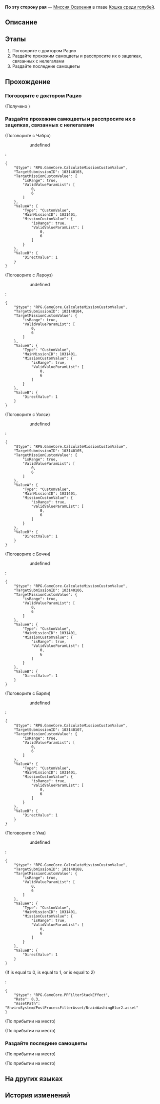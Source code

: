 {{Дополнить|Диалоги.}}
{{Миссия Инфобокс
|id              = 1031401
|Название        = 
|Изображение     = Миссия Освоения По эту сторону рая.png
|Тип             = Миссия Освоения
|События         = 
|Глава           = Кошка среди голубей
|Условия         = Завершена [[Миссия Освоения]] ''[[Когда закрывается отель]]''
|Персонажи       = Барли; Боччи; Лароуз; Первопроходец; Ума; Уолси; Чабро
|СтартЛокация    = Золотой миг
|Мир             = Пенакония
|Локации         = Золотой миг
|Предыдущая      = Когда закрывается отель
|Следующая       = Зачем возмутились народы?
|Награды         = Опыт Освоения*600; Звёздный нефрит*80; Путеводитель путешественника*6; Утраченный кристалл*6; Часокредиты*300; "The Midnight Special"*1 { text = The Midnight Special }; Кредиты*90 000
}}
'''По эту сторону рая''' — [[Миссия Освоения]] в главе [[Кошка среди голубей]].

==Описание==
{{Описание|Авантюрин разбросал драгоценные камни и наконец добился того, чего хотел, - Искорка из Недотёп в масках проглотила наживку. Подтвердив у неё свои догадки, Авантюрин отправился в Тематический парк Студии «Часы»...}}

==Этапы==
# Поговорите с доктором Рацио
# Раздайте прохожим самоцветы и расспросите их о зацепках, связанных с нелегалами
# Раздайте последние самоцветы

==Прохождение==
{{Дополнить}}


===Поговорите с доктором Рацио===
{{Описание миссии|локация=Золотой миг|Провернув один хитрый трюк, вам удаётся убить двух зайцев - и получить деньги, и свой опорный камень - Авантюрин. Ситуация накаляется, но всё пока идёт по плану, и сейчас вас не остановит даже смерть.<br />Раздайте прохожим деньги в обмен на нужную вам информацию.}}
{{Диалог Начало}}
:{{tx}}
;(Получено {{Item|Откровение заурядности|20|x=1|text=Откровение заурядности}})
{{Диалог Конец}}

===Раздайте прохожим самоцветы и расспросите их о зацепках, связанных с нелегалами===
{{Диалог Начало}}


;(Поговорите с Чабро)
:{{tx}}
:<!--Unknown TalkSentence: 103140201-->
::{{Диалог|Стрелка}} undefined
:<!--Unknown TalkSentence: 103140203-->
::{{tx}}
:<pre>{
	"$type": "RPG.GameCore.CalculateMissionCustomValue",
	"TargetSubmissionID": 103140103,
	"TargetMissionCustomValue": {
		"isRange": true,
		"ValidValueParamList": [
			0,
			6
		]
	},
	"ValueA": {
		"Type": "CustomValue",
		"MainMissionID": 1031401,
		"MissionCustomValue": {
			"isRange": true,
			"ValidValueParamList": [
				0,
				6
			]
		}
	},
	"ValueB": {
		"DirectValue": 1
	}
}</pre>
<!--Unknown TalkSentence: 103140201-->

;(Поговорите с Лароуз)
:{{tx}}
:<!--Unknown TalkSentence: 103140301-->
::{{Диалог|Стрелка}} undefined
:<!--Unknown TalkSentence: 103140303-->
::{{tx}}
:<pre>{
	"$type": "RPG.GameCore.CalculateMissionCustomValue",
	"TargetSubmissionID": 103140104,
	"TargetMissionCustomValue": {
		"isRange": true,
		"ValidValueParamList": [
			0,
			6
		]
	},
	"ValueA": {
		"Type": "CustomValue",
		"MainMissionID": 1031401,
		"MissionCustomValue": {
			"isRange": true,
			"ValidValueParamList": [
				0,
				6
			]
		}
	},
	"ValueB": {
		"DirectValue": 1
	}
}</pre>
<!--Unknown TalkSentence: 103140301-->

;(Поговорите с Уолси)
:{{tx}}
:<!--Unknown TalkSentence: 103140401-->
::{{Диалог|Стрелка}} undefined
:<!--Unknown TalkSentence: 103140403-->
::{{tx}}
:<pre>{
	"$type": "RPG.GameCore.CalculateMissionCustomValue",
	"TargetSubmissionID": 103140105,
	"TargetMissionCustomValue": {
		"isRange": true,
		"ValidValueParamList": [
			0,
			6
		]
	},
	"ValueA": {
		"Type": "CustomValue",
		"MainMissionID": 1031401,
		"MissionCustomValue": {
			"isRange": true,
			"ValidValueParamList": [
				0,
				6
			]
		}
	},
	"ValueB": {
		"DirectValue": 1
	}
}</pre>
<!--Unknown TalkSentence: 103140401-->

;(Поговорите с Боччи)
:{{tx}}
:<!--Unknown TalkSentence: 103140501-->
::{{Диалог|Стрелка}} undefined
:<!--Unknown TalkSentence: 103140503-->
::{{tx}}
:<pre>{
	"$type": "RPG.GameCore.CalculateMissionCustomValue",
	"TargetSubmissionID": 103140106,
	"TargetMissionCustomValue": {
		"isRange": true,
		"ValidValueParamList": [
			0,
			6
		]
	},
	"ValueA": {
		"Type": "CustomValue",
		"MainMissionID": 1031401,
		"MissionCustomValue": {
			"isRange": true,
			"ValidValueParamList": [
				0,
				6
			]
		}
	},
	"ValueB": {
		"DirectValue": 1
	}
}</pre>
<!--Unknown TalkSentence: 103140501-->

;(Поговорите с Барли)
:{{tx}}
:<!--Unknown TalkSentence: 103140601-->
::{{Диалог|Стрелка}} undefined
:<!--Unknown TalkSentence: 103140603-->
::{{tx}}
:<pre>{
	"$type": "RPG.GameCore.CalculateMissionCustomValue",
	"TargetSubmissionID": 103140107,
	"TargetMissionCustomValue": {
		"isRange": true,
		"ValidValueParamList": [
			0,
			6
		]
	},
	"ValueA": {
		"Type": "CustomValue",
		"MainMissionID": 1031401,
		"MissionCustomValue": {
			"isRange": true,
			"ValidValueParamList": [
				0,
				6
			]
		}
	},
	"ValueB": {
		"DirectValue": 1
	}
}</pre>
<!--Unknown TalkSentence: 103140601-->

;(Поговорите с Ума)
:{{tx}}
:<!--Unknown TalkSentence: 103140701-->
::{{Диалог|Стрелка}} undefined
:<!--Unknown TalkSentence: 103140703-->
::{{tx}}
:<pre>{
	"$type": "RPG.GameCore.CalculateMissionCustomValue",
	"TargetSubmissionID": 103140108,
	"TargetMissionCustomValue": {
		"isRange": true,
		"ValidValueParamList": [
			0,
			6
		]
	},
	"ValueA": {
		"Type": "CustomValue",
		"MainMissionID": 1031401,
		"MissionCustomValue": {
			"isRange": true,
			"ValidValueParamList": [
				0,
				6
			]
		}
	},
	"ValueB": {
		"DirectValue": 1
	}
}</pre>
<!--Unknown TalkSentence: 103140701-->
;(If {{F|MissionCV-1031401-undefined}} is equal to 0, {{F|MissionCV-1031401-undefined}} is equal to 1, or {{F|MissionCV-1031401-undefined}} is equal to 2)
:<pre>{
	"$type": "RPG.GameCore.PPFilterStackEffect",
	"Rate": 0.3,
	"AssetPath": "EnviroSystem/PostProcessFilterAsset/BrainWashingBlur2.asset"
}</pre>

;(По прибытии на место)
<!--Unknown TalkSentence: 103091174-->

;(По прибытии на место)
<!--Unknown TalkSentence: 103091174-->
{{Диалог Конец}}

===Раздайте последние самоцветы===
{{Описание миссии|локация=Золотой миг|У вас вот-вот закончатся деньги, а звон в ушах становится всё громче. Ничего хорошего это не сулит, вам нужно поторопиться.}}
{{Диалог Начало}}
;(По прибытии на место)

;(По прибытии на место)
:{{tx}}
:{{tx}}
{{Диалог Конец}}

==На других языках==
{{На других языках
|en   = Heaven is a Place on Earth
|zhs  = 人间天堂
|zht  = 人間天堂
|ja   = この世の楽園
|ko   = 지상 낙원
|es   = Paraíso terrenal
|fr   = Paradis terrestre
|ru   = По эту сторону рая
|th   = สรวงสวรรค์ในแดนดิน
|vi   = Thiên Đường Nhân Gian
|de   = Paradies auf Erden
|id   = Surga Dunia
|pt   = O Paraíso é Um Lugar na Terra
}}

==История изменений==
{{История изменений|2.7}}
